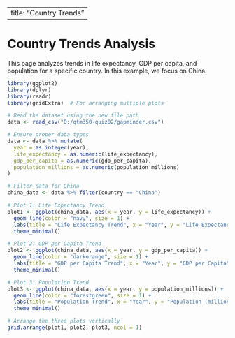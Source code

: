 
---
title: "Country Trends"
---

# Country Trends Analysis

This page analyzes trends in life expectancy, GDP per capita, and population for a specific country. In this example, we focus on China.

```r
library(ggplot2)
library(dplyr)
library(readr)
library(gridExtra)  # For arranging multiple plots

# Read the dataset using the new file path
data <- read_csv("D:/qtm350-quiz02/gapminder.csv")

# Ensure proper data types
data <- data %>% mutate(
  year = as.integer(year),
  life_expectancy = as.numeric(life_expectancy),
  gdp_per_capita = as.numeric(gdp_per_capita),
  population_millions = as.numeric(population_millions)
)

# Filter data for China
china_data <- data %>% filter(country == "China")

# Plot 1: Life Expectancy Trend
plot1 <- ggplot(china_data, aes(x = year, y = life_expectancy)) +
  geom_line(color = "navy", size = 1) +
  labs(title = "Life Expectancy Trend", x = "Year", y = "Life Expectancy") +
  theme_minimal()

# Plot 2: GDP per Capita Trend
plot2 <- ggplot(china_data, aes(x = year, y = gdp_per_capita)) +
  geom_line(color = "darkorange", size = 1) +
  labs(title = "GDP per Capita Trend", x = "Year", y = "GDP per Capita") +
  theme_minimal()

# Plot 3: Population Trend
plot3 <- ggplot(china_data, aes(x = year, y = population_millions)) +
  geom_line(color = "forestgreen", size = 1) +
  labs(title = "Population Trend", x = "Year", y = "Population (millions)") +
  theme_minimal()

# Arrange the three plots vertically
grid.arrange(plot1, plot2, plot3, ncol = 1)
```